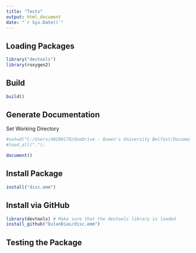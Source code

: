 ```yaml
---
title: "Tests"
output: html_document
date: "`r Sys.Date()`"
---
```


## Loading Packages

```r
library("devtools")
library(roxygen2)
```

## Build

```r
build()
```

## Generate Documentation

Set Working Directory
```r
#setwd("C:/Users/40280170/OneDrive - Queen's University Belfast/Documents/R/disc-moed/disc-moed")
#load_all(".");
```

```r
document()
```

## Install Package

```r
install("disc.emm")
```

## Install via GitHub
```r
library(devtools) # Make sure that the devtools library is loaded
install_github("DulanDias/disc.emm")
```

## Testing the Package

```r

```




